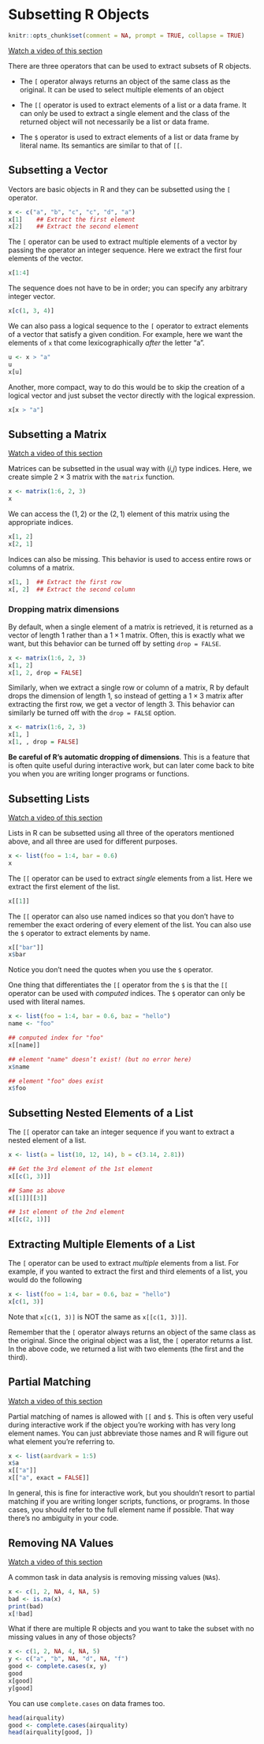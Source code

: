 # Subsetting R Objects

```r
knitr::opts_chunk$set(comment = NA, prompt = TRUE, collapse = TRUE)
```

[Watch a video of this section](https://youtu.be/VfZUZGUgHqg)

There are three operators that can be used to extract subsets of R
objects.

- The `[` operator always returns an object of the same class as the
  original. It can be used to select multiple elements of an object

- The `[[` operator is used to extract elements of a list or a data
  frame. It can only be used to extract a single element and the class
  of the returned object will not necessarily be a list or data frame.

- The `$` operator is used to extract elements of a list or data frame
  by literal name. Its semantics are similar to that of `[[`.


## Subsetting a Vector

Vectors are basic objects in R and they can be subsetted using the `[`
operator.

```r
x <- c("a", "b", "c", "c", "d", "a")  
x[1]    ## Extract the first element
x[2]    ## Extract the second element
```

The `[` operator can be used to extract multiple elements of a vector
by passing the operator an integer sequence. Here we extract the first
four elements of the vector.

```r
x[1:4]
```

The sequence does not have to be in order; you can specify any
arbitrary integer vector.

```r
x[c(1, 3, 4)]
```

We can also pass a logical sequence to the `[` operator to extract
elements of a vector that satisfy a given condition. For example, here
we want the elements of `x` that come lexicographically *after* the
letter "a".

```r
u <- x > "a"
u
x[u]
```

Another, more compact, way to do this would be to skip the creation of
a logical vector and just subset the vector directly with the logical
expression.

```r
x[x > "a"]
```


## Subsetting a Matrix

[Watch a video of this section](https://youtu.be/FzjXesh9tRw)

Matrices can be subsetted in the usual way with (_i,j_) type
indices. Here, we create simple $2\times3$ matrix with the `matrix`
function.

```r
x <- matrix(1:6, 2, 3)
x
```

We can access the $(1,2)$ or the $(2,1)$ element of this matrix
using the appropriate indices.

```r
x[1, 2]
x[2, 1]
```

Indices can also be missing. This behavior is used to access entire
rows or columns of a matrix.

```r
x[1, ]  ## Extract the first row
x[, 2]  ## Extract the second column
```

### Dropping matrix dimensions

By default, when a single element of a matrix is retrieved, it is
returned as a vector of length 1 rather than a $1\times1$
matrix. Often, this is exactly what we want, but this behavior can be
turned off by setting `drop = FALSE`.

```r
x <- matrix(1:6, 2, 3)
x[1, 2]
x[1, 2, drop = FALSE]
```

Similarly, when we extract a single row or column of a matrix, R by
default drops the dimension of length 1, so instead of getting a
$1\times3$ matrix after extracting the first row, we get a vector of
length 3. This behavior can similarly be turned off with the `drop =
FALSE` option.

```r
x <- matrix(1:6, 2, 3)
x[1, ]
x[1, , drop = FALSE]
```

**Be careful of R's automatic dropping of dimensions**. This is a
feature that is often quite useful during interactive work, but can
later come back to bite you when you are writing longer programs or
functions.


## Subsetting Lists

[Watch a video of this section](https://youtu.be/DStKguVpuDI)

Lists in R can be subsetted using all three of the operators mentioned
above, and all three are used for different purposes.

```r
x <- list(foo = 1:4, bar = 0.6)
x
```

The `[[` operator can be used to extract *single* elements from a
list. Here we extract the first element of the list.

```r
x[[1]]
```

The `[[` operator can also use named indices so that you don't have to
remember the exact ordering of every element of the list. You can also
use the `$` operator to extract elements by name.

```r
x[["bar"]]
x$bar
```

Notice you don't need the quotes when you use the `$` operator.


One thing that differentiates the `[[` operator from the `$` is that
the `[[` operator can be used with _computed_ indices. The `$`
operator can only be used with literal names.

```r
x <- list(foo = 1:4, bar = 0.6, baz = "hello")
name <- "foo"

## computed index for "foo"
x[[name]]  

## element "name" doesn’t exist! (but no error here)
x$name     

## element "foo" does exist
x$foo      
```

## Subsetting Nested Elements of a List

The `[[` operator can take an integer sequence if you want to extract
a nested element of a list.

```r
x <- list(a = list(10, 12, 14), b = c(3.14, 2.81))

## Get the 3rd element of the 1st element
x[[c(1, 3)]]  

## Same as above
x[[1]][[3]]   

## 1st element of the 2nd element
x[[c(2, 1)]]  
```

## Extracting Multiple Elements of a List


The `[` operator can be used to extract *multiple* elements from a
list. For example, if you wanted to extract the first and third
elements of a list, you would do the following

```r
x <- list(foo = 1:4, bar = 0.6, baz = "hello")
x[c(1, 3)]
```

Note that `x[c(1, 3)]` is NOT the same as `x[[c(1, 3)]]`.

Remember that the `[` operator always returns an object of the same
class as the original. Since the original object was a list, the `[`
operator returns a list. In the above code, we returned a list with
two elements (the first and the third).



## Partial Matching

[Watch a video of this section](https://youtu.be/q3BNhHHVCu4)

Partial matching of names is allowed with `[[` and `$`. This is often
very useful during interactive work if the object you're working with
has very long element names. You can just abbreviate those names and R
will figure out what element you're referring to.

```r
x <- list(aardvark = 1:5)
x$a
x[["a"]]
x[["a", exact = FALSE]]
```

In general, this is fine for interactive work, but you shouldn't
resort to partial matching if you are writing longer scripts,
functions, or programs. In those cases, you should refer to the full
element name if possible. That way there's no ambiguity in your code.


## Removing NA Values

[Watch a video of this section](https://youtu.be/TtJxmwXbwo0)

A common task in data analysis is removing missing values (`NA`s).

```r
x <- c(1, 2, NA, 4, NA, 5)
bad <- is.na(x)
print(bad)
x[!bad]
```


What if there are multiple R objects and you want to take the subset with
no missing values in any of those objects?

```r
x <- c(1, 2, NA, 4, NA, 5)
y <- c("a", "b", NA, "d", NA, "f")
good <- complete.cases(x, y)
good
x[good]
y[good]
```

You can use `complete.cases` on data frames too.

```r
head(airquality)
good <- complete.cases(airquality)
head(airquality[good, ])
```
